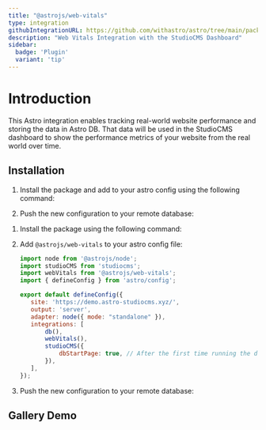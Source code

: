 ```yaml
---
title: "@astrojs/web-vitals"
type: integration
githubIntegrationURL: https://github.com/withastro/astro/tree/main/packages/integrations/web-vitals/
description: "Web Vitals Integration with the StudioCMS Dashboard"
sidebar:
  badge: 'Plugin'
  variant: 'tip'
---
```



# Introduction

This Astro integration enables tracking real-world website performance and storing the data in Astro DB. That data will be used in the StudioCMS dashboard to show the performance metrics of your website from the real world over time.

## Installation
<Tabs syncKey="Installation">
  <TabItem label="Astro Method">
<Steps>

1. Install the package and add to your astro config using the following command:

   <PackageManagers type="exec" pkg="astro" args="add @astrojs/web-vitals" />

2. Push the new configuration to your remote database:

   <PackageManagers type="exec" pkg="astro" args="db push" />

</Steps>
  </TabItem>
  <TabItem label="Manual Method">
<Steps>

1. Install the package using the following command:

   <PackageManagers pkg="@astrojs/web-vitals" />

2. Add `@astrojs/web-vitals` to your astro config file:

   ```js title="astro.config.mjs" ins={3, 12}
   import node from '@astrojs/node';
   import studioCMS from 'studiocms';
   import webVitals from '@astrojs/web-vitals';
   import { defineConfig } from 'astro/config';

   export default defineConfig({
      site: 'https://demo.astro-studiocms.xyz/',
      output: 'server',
      adapter: node({ mode: "standalone" }),
      integrations: [
          db(),
          webVitals(),
          studioCMS({
              dbStartPage: true, // After the first time running the dev server and following the instructions at http://localhost:4321/start this will be set to false.
          }),
      ],
   });
   ```

   <PackageManagers pkg="@astrojs/web-vitals" />

3. Push the new configuration to your remote database:

   <PackageManagers type="exec" pkg="astro" args="db push" />

</Steps>
</TabItem>
</Tabs>


## Gallery Demo

<Gallery galleryImages={webVitalsImages} />